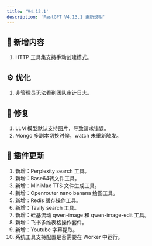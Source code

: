 ```yaml
---
title: 'V4.13.1'
description: 'FastGPT V4.13.1 更新说明'
---
```



## 🚀 新增内容

1. HTTP 工具集支持手动创建模式。

## ⚙️ 优化

1. 非管理员无法看到团队审计日志。

## 🐛 修复

1. LLM 模型默认支持图片，导致请求错误。
2. Mongo 多副本切换时候，watch 未重新触发。

## 🔨 插件更新

1. 新增：Perplexity search 工具。
2. 新增：Base64转文件工具。
3. 新增：MiniMax TTS 文件生成工具。
4. 新增：Openrouter nano banana 绘图工具。
5. 新增：Redis 缓存操作工具。
6. 新增：Tavily search 工具。
7. 新增：硅基流动 qwen-image 和 qwen-image-edit 工具。
8. 新增：飞书多维表格操作套件。
9. 新增：Youtube 字幕提取。
10. 系统工具支持配置是否需要在 Worker 中运行。
